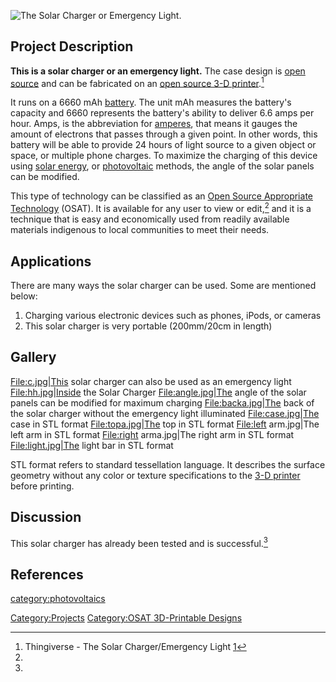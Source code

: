 [[File:a.jpg|thumb|right|The Solar Charger or Emergency Light.]]
{{Statusboxtop}}
{{status-design}}
{{status-model}}
{{status-prototype}}
{{boxbottom}}

== Project Description ==

'''This is a solar charger or an emergency light.''' The case design is [[open source]] and can be fabricated on an [[open source 3-D printer]].<ref name="thingiverse">Thingiverse - The Solar Charger/Emergency Light [http://www.thingiverse.com/thing:39348]</ref>


It runs on a 6660 mAh [[battery]].  The unit mAh measures the battery's capacity and 6660 represents the battery's ability to deliver 6.6 amps per hour.  Amps, is the abbreviation for [[amperes]], that means it gauges the amount of electrons that passes through a given point.  In other words, this battery will be able to provide 24 hours of light source to a given object or space, or multiple phone charges.  To maximize the charging of this device using [[solar energy]], or [[photovoltaic]] methods, the angle of the solar panels can be modified.

This type of technology can be classified as an [[Open Source Appropriate Technology]] (OSAT).  It is available for any user to view or edit,<ref name="thingiverse"/> and it is a technique that is easy and economically used from readily available materials indigenous to local communities to meet their needs.

== Applications ==

There are many ways the solar charger can be used.  Some are mentioned below:

# Charging various electronic devices such as phones, iPods, or cameras
# This solar charger is very portable (200mm/20cm in length)

== Gallery ==  

<gallery caption="The Solar Charger">
File:c.jpg|This solar charger can also be used as an emergency light
File:hh.jpg|Inside the Solar Charger
File:angle.jpg|The angle of the solar panels can be modified for maximum charging
File:backa.jpg|The back of the solar charger without the emergency light illuminated
File:case.jpg|The case in STL format
File:topa.jpg|The top in STL format
File:left arm.jpg|The left arm in STL format
File:right arma.jpg|The right arm in STL format
File:light.jpg|The light bar in STL format
</gallery>

STL format refers to standard tessellation language.  It describes the surface geometry without any color or texture specifications to the [[3-D printer]] before printing.

== Discussion ==

This solar charger has already been tested and is successful.<ref name="thingiverse"/>

== References ==
{{reflist}}



[[Category:Projects]]
[[Category:OSAT 3D-Printable Designs]]
[[category:photovoltaics]]